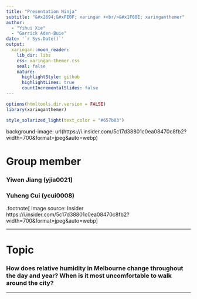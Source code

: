 ```yaml
---
title: "Presentation Ninja"
subtitle: "&#x2694;&#xFE0F; xaringan +<br/>&#x1F60E; xaringanthemer"  
author: 
  - "Yihui Xie"
  - "Garrick Aden-Buie"
date: '`r Sys.Date()`'
output:
  xaringan::moon_reader:
    lib_dir: libs
    css: xaringan-themer.css
    seal: false
    nature:
      highlightStyle: github
      highlightLines: true
      countIncrementalSlides: false
---
```


```r
options(htmltools.dir.version = FALSE)
library(xaringanthemer)
```


```r
style_solarized_light(text_color = "#657b83")
```

background-image: url(https://i.insider.com/5c17d38801c0ea08470c8fb2?width=700&format=jpeg&auto=webp)

# Group member

### Yiwen Jiang (yjia0021) 
### Yuheng Cui (ycui0008)

.footnote[
Image source: Insider https://i.insider.com/5c17d38801c0ea08470c8fb2?width=700&format=jpeg&auto=webp
]

---

# Topic

### How does relative humidity in Melbourne change throughout the day and year? When is it most uncomfortable to walk around the city?



---


